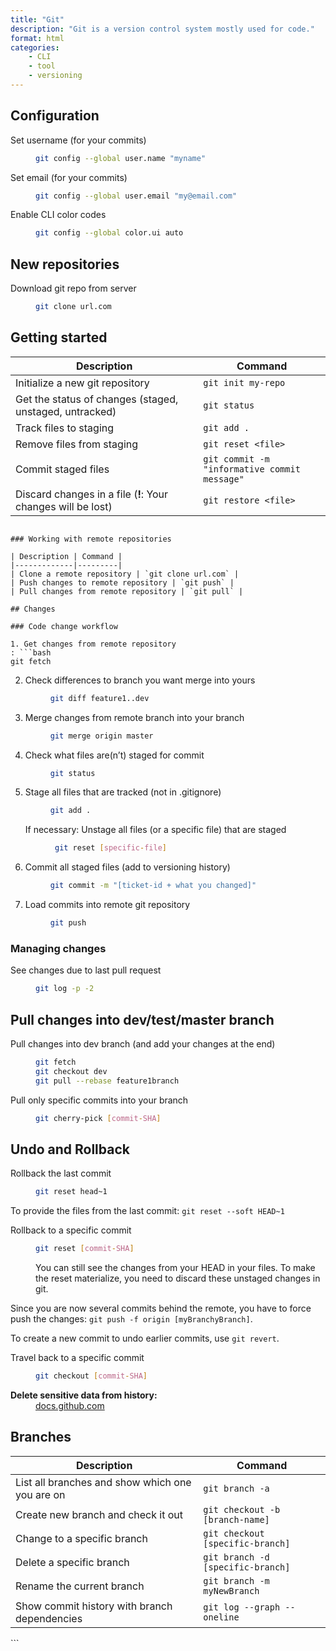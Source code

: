 ```yaml
---
title: "Git"
description: "Git is a version control system mostly used for code."
format: html
categories:
    - CLI
    - tool
    - versioning
---
```




## Configuration

Set username (for your commits)
: ```bash
git config --global user.name "myname"
```

Set email (for your commits)
: ```bash
git config --global user.email "my@email.com"
```

Enable CLI color codes
: ```bash
git config --global color.ui auto
```

## New repositories

Download git repo from server
: ```bash
git clone url.com
```

## Getting started

| Description | Command |
|-------------|---------|
| Initialize a new git repository | `git init my-repo` |
| Get the status of changes (staged, unstaged, untracked) | `git status` |
| Track files to staging | `git add .` |
| Remove files from staging | `git reset <file>` |
| Commit staged files | `git commit -m "informative commit message"` |
| Discard changes in a file (**!**: Your changes will be lost) | `git restore <file>` |
```

### Working with remote repositories

| Description | Command |
|-------------|---------|
| Clone a remote repository | `git clone url.com` |
| Push changes to remote repository | `git push` |
| Pull changes from remote repository | `git pull` |

## Changes

### Code change workflow

1. Get changes from remote repository
: ```bash
git fetch
```

2. Check differences to branch you want merge into yours
: ```bash
git diff feature1..dev
```

3. Merge changes from remote branch into your branch
: ```bash
git merge origin master
```

4. Check what files are(n't) staged for commit
: ```bash
git status
```

5. Stage all files that are tracked (not in .gitignore)
: ```bash
git add .
```

    If necessary: Unstage all files (or a specific file) that are staged
    : ```bash
    git reset [specific-file]
    ```

6. Commit all staged files (add to versioning history)
: ```bash
git commit -m "[ticket-id + what you changed]"
```

7. Load commits into remote git repository
: ```bash
git push
```

### Managing changes

See changes due to last pull request
: ```bash
git log -p -2
```

## Pull changes into dev/test/master branch 

Pull changes into dev branch (and add your changes at the end) 
: ```bash
git fetch
git checkout dev
git pull --rebase feature1branch 
```

Pull only specific commits into your branch
: ```bash
git cherry-pick [commit-SHA]
```

## Undo and Rollback

Rollback the last commit
: ```bash
git reset head~1
```

To provide the files from the last commit: `git reset --soft HEAD~1`

Rollback to a specific commit
: ```bash
git reset [commit-SHA]
```
You can still see the changes from your HEAD in your files. To make the reset materialize, you need to discard these unstaged changes in git. 

Since you are now several commits behind the remote, you have to force push the changes: `git push -f origin [myBranchyBranch]`.

To create a new commit to undo earlier commits, use `git revert`.

Travel back to a specific commit
: ```bash
git checkout [commit-SHA]
```

**Delete sensitive data from history:**
: [docs.github.com](https://docs.github.com/en/authentication/keeping-your-account-and-data-secure/removing-sensitive-data-from-a-repository#using-git-filter-repo)

## Branches

| Description | Command |
|-------------|---------|
| List all branches and show which one you are on | `git branch -a` |
| Create new branch and check it out | `git checkout -b [branch-name]` |
| Change to a specific branch | `git checkout [specific-branch]` |
| Delete a specific branch | `git branch -d [specific-branch]` |
| Rename the current branch | `git branch -m myNewBranch` |
| Show commit history with branch dependencies | `git log --graph --oneline` |
```
